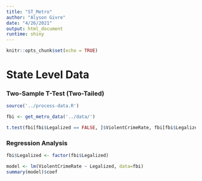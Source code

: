 ```yaml
---
title: "ST_Metro"
author: "Alyson Givre"
date: "4/26/2021"
output: html_document
runtime: shiny
---
```


```r
knitr::opts_chunk$set(echo = TRUE)
```

# State Level Data

### Two-Sample T-Test (Two-Tailed)
```r
source('../process-data.R')

fbi <- get_metro_data('../data/')
```

```r

t.test(fbi[fbi$Legalized == FALSE, ]$ViolentCrimeRate, fbi[fbi$Legalized == TRUE, ]$ViolentCrimeRate, alternative="two.sided")
```

### Regression Analysis
```r
fbi$Legalized <- factor(fbi$Legalized) 

model <- lm(ViolentCrimeRate ~ Legalized, data=fbi)
summary(model)$coef

```
